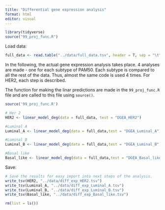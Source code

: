 ```yaml
---
title: "Differential gene expression analysis"
format: html
editor: visual
---
```


```r
library(tidyverse)
source("99_proj_func.R")
```

Load data:

```r
full_data <- read.table("../data/full_data.tsv", header = T, sep = "\t")
```

In the following, the actual gene expression analysis takes place. 4 analyses are made - one for each subtype of PAM50. Each subtype is compared to all the rest of the data. Thus, almost the same code is used 4 times. For HER2, each step is described.

The function for making the linar predictions are made in the `99_proj_func.R` file and are called to this file using `source()`.

```r
source('99_proj_func.R')

# Her 2
HER2 <- linear_model_deg(data = full_data, test = "DGEA_HER2")

#Luminal A
Luminal_A <- linear_model_deg(data = full_data,test = "DGEA_Luminal_A")

#Luminal B
Luminal_B <- linear_model_deg(data = full_data,test = "DGEA_Luminal_B")

#Basal like
Basal_like <- linear_model_deg(data = full_data,test = "DGEA_Basal_like")

```

Save:

```r
# Save the results for easy import into next steps of the analysis.
write_tsv(HER2, "../data/diff_exp_HER2.tsv")
write_tsv(Luminal_A, "../data/diff_exp_Luminal_A.tsv")
write_tsv(Luminal_B, "../data/diff_exp_Luminal_B.tsv")
write_tsv(Basal_like, "../data/diff_exp_Basal_like.tsv")
```

```r
rm(list = ls())
```
